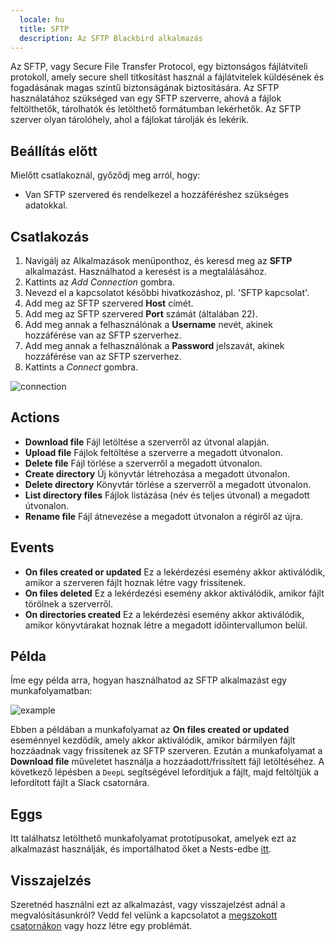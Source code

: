 ```yaml
---
  locale: hu
  title: SFTP
  description: Az SFTP Blackbird alkalmazás
---
```


<LinkCard title="Megtekintés a Github-on" target="_blank" href="https://github.com/bb-io/SFTP" icon="github" />

Az SFTP, vagy Secure File Transfer Protocol, egy biztonságos fájlátviteli protokoll, amely secure shell titkosítást használ a fájlátvitelek küldésének és fogadásának magas szintű biztonságának biztosítására.
Az SFTP használatához szükséged van egy SFTP szerverre, ahová a fájlok feltölthetők, tárolhatók és letölthető formátumban lekérhetők. Az SFTP szerver olyan tárolóhely, ahol a fájlokat tárolják és lekérik.

## Beállítás előtt

Mielőtt csatlakoznál, győződj meg arról, hogy:

- Van SFTP szervered és rendelkezel a hozzáféréshez szükséges adatokkal.

## Csatlakozás

1. Navigálj az Alkalmazások menüponthoz, és keresd meg az **SFTP** alkalmazást. Használhatod a keresést is a megtalálásához.
2. Kattints az _Add Connection_ gombra.
3. Nevezd el a kapcsolatot későbbi hivatkozáshoz, pl. 'SFTP kapcsolat'.
4. Add meg az SFTP szervered **Host** címét.
5. Add meg az SFTP szervered **Port** számát (általában 22).
6. Add meg annak a felhasználónak a **Username** nevét, akinek hozzáférése van az SFTP szerverhez.
7. Add meg annak a felhasználónak a **Password** jelszavát, akinek hozzáférése van az SFTP szerverhez.
8. Kattints a _Connect_ gombra.

![connection](https://raw.githubusercontent.com/bb-io/SFTP/main/image/README/connection.png)

## Actions

- **Download file** Fájl letöltése a szerverről az útvonal alapján.
- **Upload file** Fájlok feltöltése a szerverre a megadott útvonalon.
- **Delete file** Fájl törlése a szerverről a megadott útvonalon.
- **Create directory** Új könyvtár létrehozása a megadott útvonalon.
- **Delete directory** Könyvtár törlése a szerverről a megadott útvonalon.
- **List directory files** Fájlok listázása (név és teljes útvonal) a megadott útvonalon.
- **Rename file** Fájl átnevezése a megadott útvonalon a régiről az újra.

## Events

- **On files created or updated** Ez a lekérdezési esemény akkor aktiválódik, amikor a szerveren fájlt hoznak létre vagy frissítenek.
- **On files deleted** Ez a lekérdezési esemény akkor aktiválódik, amikor fájlt törölnek a szerverről.
- **On directories created** Ez a lekérdezési esemény akkor aktiválódik, amikor könyvtárakat hoznak létre a megadott időintervallumon belül.

## Példa

Íme egy példa arra, hogyan használhatod az SFTP alkalmazást egy munkafolyamatban:

![example](https://raw.githubusercontent.com/bb-io/SFTP/main/image/README/example.png)

Ebben a példában a munkafolyamat az **On files created or updated** eseménnyel kezdődik, amely akkor aktiválódik, amikor bármilyen fájlt hozzáadnak vagy frissítenek az SFTP szerveren. Ezután a munkafolyamat a **Download file** műveletet használja a hozzáadott/frissített fájl letöltéséhez. A következő lépésben a `DeepL` segítségével lefordítjuk a fájlt, majd feltöltjük a lefordított fájlt a Slack csatornára.

## Eggs

Itt találhatsz letölthető munkafolyamat prototípusokat, amelyek ezt az alkalmazást használják, és importálhatod őket a Nests-edbe [itt](../eggs/storage-to-mt/).

## Visszajelzés

Szeretnéd használni ezt az alkalmazást, vagy visszajelzést adnál a megvalósításunkról? Vedd fel velünk a kapcsolatot a [megszokott csatornákon](https://www.blackbird.io/) vagy hozz létre egy problémát.